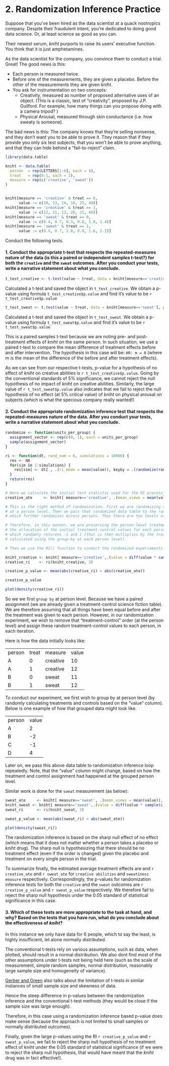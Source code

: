 
# 2. Randomization Inference Practice

Suppose that you've been hired as the data scientist at a quack nootropics company. Despite their fraudulent intent, you're dedicated to doing good data science. Or, at least science as good as you can. 

Their newest serum, *kniht* purports to raise its users' executive function. You think that it is just amphetamines. 

As the data scientist for the company, you convince them to conduct a trial. Great! The good news is this:

- Each person is measured twice.
- Before one of the measurements, they are given a placebo. Before the other of the measurements they are given *kniht*. 
- You ask for instrumentation on two concepts: 
  - Creativity, measured as number of proposed alternative uses of an object. (This is a classic, test of "creativity", proposed by J.P. Guilford. For example, how many things can you propose doing with a camera tripod? )
  - Physical Arousal, measured through skin conductance (i.e. how sweaty is someone). 
  
The bad news is this: The company knows that they're selling nonsense, and they don't want you to be able to prove it. They reason that if they provide you only six test subjects, that you won't be able to prove anything, and that they can hide behind a "fail-to-reject" claim. 

```r
library(data.table)

kniht <- data.table(
  person  = rep(LETTERS[1:6], each = 4), 
  treat   = rep(0:1, each = 2), 
  measure = rep(c('creative', 'sweat'))
)


kniht[measure == 'creative' & treat == 0, 
      value := c(10, 13, 14, 16, 25, 40)]
kniht[measure == 'creative' & treat == 1, 
      value := c(12, 11, 13, 20, 21, 46)]
kniht[measure == 'sweat' & treat == 0, 
      value := c(0.4, 0.7, 0.3, 0.8, 1.0, 1.4)]
kniht[measure == 'sweat' & treat == 1, 
      value := c(0.4, 0.7, 2.0, 0.9, 1.6, 2.2)]
```

Conduct the following tests. 

#### 1. Conduct the appropriate t-test that respects the repeated-measures nature of the data (is this a paired or independent samples t-test?) for both the `creative` and the `sweat` outcomes. After you conduct your tests, write a narrative statement about what you conclude. 

```r
t_test_creative <- t.test(value ~ treat, data = kniht[measure=='creative'], paired = TRUE) 

```

Calculated a t-test and saved the object in `t_test_creative`. We obtain a p-value using formula `t_test_creative$p.value` and find it's value to be `r t_test_creative$p.value`

```r
t_test_sweat <- t.test(value ~ treat, data = kniht[measure=='sweat'], paired = TRUE) 
```

Calculated a t-test and saved the object in `t_test_sweat`. We obtain a p-value using formula `t_test_sweat$p.value` and find it's value to be `r t_test_sweat$p.value`


This is a paired samples t-test because we are noting pre- and post-treatment effects of *kniht* on the same person. In such situation, we use a paired t-test to compare the mean difference of treatment effects before and after intervention. The hypothesis in this case will be: `H0: m = 0` (where m is the mean of the difference of the before and after treatment effects).
 
As we can see from our respective t-tests, p-value for a hypothesis of no effect of *kniht* on creative abilities is `r t_test_creative$p.value`. Going by the conventional standards of 5% significance, we cannot reject the null hypothesis of no impact of *kniht* on creative abilities. Similarly, the large value of `r t_test_sweat$p.value` also indicates that we fail to reject the null hypothesis of no effect (at 5% critical value) of  *kniht*  on physical arousal on subjects (which is what the specious company really wanted!)





#### 2. Conduct the appropriate randomization inference test that respects the repeated-measures nature of the data. After you conduct your tests, write a narrative statement about what you conclude.

```r
randomize <- function(units_per_group) { 
  assignment_vector <- rep(c(0, 1), each = units_per_group)
  sample(assignment_vector)
} 

ri <- function(dt, rand_num = 6, simulations = 10000) {
  res <- NA
  for(sim in 1:simulations) { 
    res[sim] <- dt[ , .(ri_mean = mean(value)), keyby = .(randomize(rand_num))][ , diff(ri_mean)]
  }
  return(res)
}
```


```r
# Here we calculate the initial test statistic used for the RI process
creative_ate     <- kniht[ measure=='creative', .(mean_views = mean(value)), keyby = .(treat)][, diff(mean_views)]

# This is the right method of randomization. First we are randomizing on the treatment/control 
# at a person level. Then we pass that randomized data table to the randomization inference function, 
# which further randomizes across persons. Thus there are two levels of randomization here. 

# Therefore, in this manner, we are preserving the person-level treatment effect. We first randomize (or distort)
# the allocation of the initial treatment-control values for each person by using the sample(c(-1,1),1) function 
# which randomly returens -1 and 1 (that is then multiplies by the treatment effect for each person -- which is 
# calculated using the group-by at each person level).

# Then we use the RI() function to conduct the randomized experiements across the entire dataset.

kniht_creative <- kniht[ measure=='creative',.(value = diff(value * sample(c(-1,1),1))), by = .(person)] 
creative_ri    <- ri(kniht_creative, 3)

creative_p_value <- mean(abs(creative_ri) > abs(creative_ate))

creative_p_value

plot(density(creative_ri))
```

So we we first `group by` at person level. Because we have a paired assignment (we are already given a treatment-control science fiction table). We are therefore assuming that all things have been equal before and after the treatment was given to each person. 
However, in our randomization experiment, we wish to remove that "treatment-control" order (at the person level) and assign these random treatment-control values to each person, in each iteration. 


Here is how the data initially looks like: 

+--------+-------+----------+-------+
| person | treat | measure  | value |
+--------+-------+----------+-------+
| A      | 0     | creative | 10    |
+--------+-------+----------+-------+
| A      | 1     | creative | 12    |
+--------+-------+----------+-------+
| B      | 0     | sweat    | 11    |
+--------+-------+----------+-------+
| B      | 1     | sweat    | 12    |
+--------+-------+----------+-------+


To conduct our experiment, we first wish to group by at person level (by randomly calculating treatments and controls based on the "value" column). Below is one example of how that grouped data might look like.

+--------+-------+
| person | value |
+--------+-------+
| A      | 2     |
+--------+-------+
| B      | -2    |
+--------+-------+
| C      | -1    |
+--------+-------+
| D      | 4     |
+--------+-------+


Later on, we pass this above data table to randomization inference loop repeatedly. Note, that the "value" column might change, based on how the treatment and control assignment had happened at the grouped person level.

Similar work is done for the `sweat` measurement (as below):


```r
sweat_ate     <- kniht[ measure=='sweat', .(mean_views = mean(value)), keyby = .(treat)][, diff(mean_views)]
kniht_sweat <- kniht[ measure=='sweat',.(value = diff(value * sample(c(-1,1),1))), by = .(person)] 
sweat_ri      <- ri(kniht_sweat, 3)

sweat_p_value <- mean(abs(sweat_ri) > abs(sweat_ate))

plot(density(sweat_ri))
```

The randomization inference is based on the sharp null effect of no effect (which means that it does not matter whether a person takes a placebo or *kniht* drug). The sharp null is hypothesizing that there should be no treatment effect (even if the order is changed) given the placebo and treatment on every single person in the trial.

To summarize finally, the estimated average treatment effects are and `r creative_ate` and `r sweat_ate` for `creative abilities` and `sweatiness measure` respectively. Correspondingly, the p-values for randomization inference tests for both the `creative` and the `sweat` outcomes are `r creative_p_value` and `r sweat_p_value` respectively. We therefore fail to reject the sharp null hypothesis under the 0.05 standard of statistical significance in this case. 




#### 3. Which of these tests are more appropriate to the task at hand, and why? Based on the tests that you have run, what do you conclude about the effectiveness of *kniht*? 

In this instance we only have data for 6 people, which to say the least, is highly insufficient, let alone normally distributed. 

The conventional t-tests rely on various assumptions, such as data, when plotted, should result in a normal distribution. We also dont find most of the other assumptions under t-tests not being held here (such as the scale of measurement, simple random samples, normal distribution, reasonably large sample size and homogeneity of variance).  

[Gerber and Green](https://stats.stackexchange.com/questions/287407/t-test-p-value-vs-randomization-inference-p-value-what-can-we-learn-from-compar) also talks about the limitation of t-tests in similar instances of small sample size and skewness of data. 

Hence the steep difference in p-values between the randomization inference and the conventional t-test methods (they would be close if the sample size was large enough). 

Therefore, in this case using a randomization inference based p-value does make sense (because the approach is not limited to small samples or normally distributed outcomes). 

Finally, given the large p-values using the RI  `r creative_p_value` and `r sweat_p_value`, we fail to reject the sharp null hypothesis of no treatment effect of *kniht* under the 0.05 standard of statistical significance (if we were to reject the sharp null hypothesis, that would have meant that the *kniht* drug was in fact effective!).
